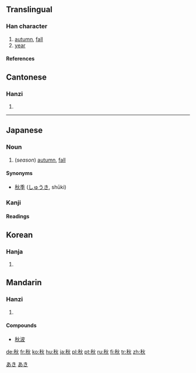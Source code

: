 ==Translingual==
===Han character===
{{Han char|rn=115|rad=禾|as=04|sn=9|four=2998<sub>0</sub>|canj=竹木火 (HDF)}}
# [[autumn]], [[fall]]
# [[year]]
====References====
{{Han ref|kx=0850.060|dkj=24940|dj=1273.020|hdz=42595.050|uh=79CB|ud=31179|bh=ACEE|bd=44270}}

==Cantonese==
===Hanzi===
{{yue-hanzi|jyut=cau1|y=chau1}}
# {{defn|Cantonese}}
----
==Japanese==
===Noun===
[[Category:1000_Japanese_basic_words|あき]]
{{ja-noun|k|hira=あき|rom=aki}}

#(''season'') [[autumn]], [[fall]]
[[Category:ja:Calendar terms|あき]]
====Synonyms====
* [[秋季]] ([[しゅうき]], shūki)
===Kanji===
{{ja-kanji|grade=2|rs=禾04}}
====Readings====
{{ja-readings|on=[[しゅう]] ([[shū]])|kun=[[あき]] ([[aki]]), [[とき]] ([[toki]])}}

==Korean==
===Hanja===
{{ko-hanja|hangeul=추|eumhun=|rv=chu|mr=ch'u|y=chwu}}
# {{defn|Korean}}
==Mandarin==
===Hanzi===
{{cmn-hanzi|pin=[[qiū]] (qiu1)|wg=ch'iu<sup>1</sup>}}
# {{defn|Mandarin}}

====Compounds====
*[[秋波]]

[[de:秋]]
[[fr:秋]]
[[ko:秋]]
[[hu:秋]]
[[ja:秋]]
[[pl:秋]]
[[pt:秋]]
[[ru:秋]]
[[fi:秋]]
[[tr:秋]]
[[zh:秋]]